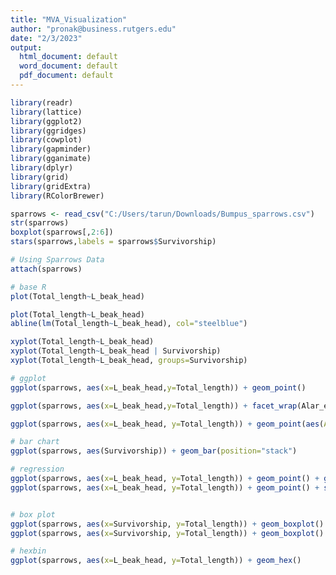 ---
title: "MVA_Visualization"
author: "pronak@business.rutgers.edu"
date: "2/3/2023"
output:
  html_document: default
  word_document: default
  pdf_document: default
---

```{r}
library(readr)
library(lattice)
library(ggplot2)
library(ggridges)
library(cowplot)
library(gapminder)
library(gganimate)
library(dplyr)
library(grid)
library(gridExtra)
library(RColorBrewer)

sparrows <- read_csv("C:/Users/tarun/Downloads/Bumpus_sparrows.csv")
str(sparrows)
boxplot(sparrows[,2:6])
stars(sparrows,labels = sparrows$Survivorship)

# Using Sparrows Data
attach(sparrows)

# base R
plot(Total_length~L_beak_head)

plot(Total_length~L_beak_head)
abline(lm(Total_length~L_beak_head), col="steelblue")

xyplot(Total_length~L_beak_head)
xyplot(Total_length~L_beak_head | Survivorship)
xyplot(Total_length~L_beak_head, groups=Survivorship)

# ggplot
ggplot(sparrows, aes(x=L_beak_head,y=Total_length)) + geom_point()

ggplot(sparrows, aes(x=L_beak_head,y=Total_length)) + facet_wrap(Alar_extent) + geom_point()

ggplot(sparrows, aes(x=L_beak_head, y=Total_length)) + geom_point(aes(Alar_extent=Survivorship))

# bar chart
ggplot(sparrows, aes(Survivorship)) + geom_bar(position="stack") 

# regression
ggplot(sparrows, aes(x=L_beak_head, y=Total_length)) + geom_point() + geom_smooth(method=lm)
ggplot(sparrows, aes(x=L_beak_head, y=Total_length)) + geom_point() + stat_smooth()


# box plot
ggplot(sparrows, aes(x=Survivorship, y=Total_length)) + geom_boxplot()
ggplot(sparrows, aes(x=Survivorship, y=Total_length)) + geom_boxplot() + coord_flip()

# hexbin
ggplot(sparrows, aes(x=L_beak_head, y=Total_length)) + geom_hex() 



```
